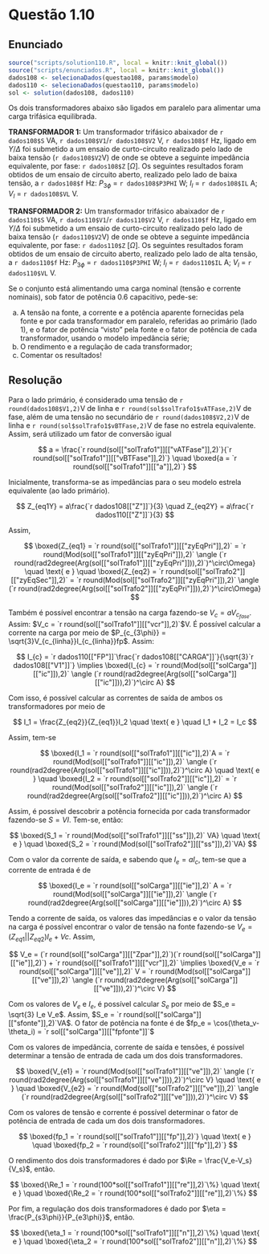 <!-- Criado por Djonathan Quadras -->

# Questão 1.10 {-}

## Enunciado {-}

```r
source("scripts/solution110.R", local = knitr::knit_global())
source("scripts/enunciados.R", local = knitr::knit_global())
dados108 <- selecionaDados(questao108, params$modelo)
dados110 <- selecionaDados(questao110, params$modelo)
sol <- solution(dados108, dados110)
```

Os dois transformadores abaixo são ligados em paralelo para alimentar uma carga trifásica equilibrada.

**TRANSFORMADOR 1:** Um transformador trifásico abaixador de `r dados108$S` VA, `r dados108$V1`/`r dados108$V2` V, `r dados108$f` Hz, ligado em $Y$/$\Delta$ foi submetido a um ensaio de curto-circuito realizado pelo lado de baixa tensão (`r dados108$V2`V) de onde se obteve a seguinte impedância equivalente, por fase: `r dados108$Z` [$\Omega$]. Os seguintes resultados foram obtidos de um ensaio de circuito aberto, realizado pelo lado de baixa tensão, a `r dados108$f` Hz: $P_{3\phi}$ = `r dados108$P3PHI` W; $I_l$ = `r dados108$IL` A; $V_l$ = `r dados108$VL` V.

**TRANSFORMADOR 2:** Um transformador trifásico abaixador de `r dados110$S` VA, `r dados110$V1`/`r dados110$V2` V, `r dados110$f` Hz, ligado em $Y$/$\Delta$ foi submetido a um ensaio de curto-circuito realizado pelo lado de baixa tensão (`r dados110$V2`V) de onde se obteve a seguinte impedância equivalente, por fase: `r dados110$Z` [$\Omega$]. Os seguintes resultados foram obtidos de um ensaio de circuito aberto, realizado pelo lado de alta tensão, a `r dados110$f` Hz: $P_{3\phi}$ = `r dados110$P3PHI` W; $I_l$ = `r dados110$IL` A; $V_l$ = `r dados110$VL` V.

Se o conjunto está alimentando uma carga nominal (tensão e corrente nominais), sob fator de potência $0.6$ capacitivo, pede-se:

a.  A tensão na fonte, a corrente e a potência aparente fornecidas pela fonte e por cada transformador em paralelo, referidas ao primário (lado 1), e o fator de potência “visto” pela fonte e o fator de potência de cada transformador, usando o modelo impedância série;
b. O rendimento e a regulação de cada transformador;
c. Comentar os resultados! 

## Resolução {-}

Para o lado primário, é considerado uma tensão de `r round(dados108$V1,2)`V de linha e `r round(sol$solTrafo1$vATFase,2)`V de fase, além de uma tensão no secundário de `r round(dados108$V2,2)`V de linha e  `r round(sol$solTrafo1$vBTFase,2)`V de fase no estrela equivalente. Assim, será utilizado um fator de conversão igual

$$
a = \frac{`r round(sol[["solTrafo1"]][["vATFase"]],2)`}{`r round(sol[["solTrafo1"]][["vBTFase"]],2)`} \quad \boxed{a = `r round(sol[["solTrafo1"]][["a"]],2)`}
$$


Inicialmente, transforma-se as impedâncias para o seu modelo estrela equivalente (ao lado primário).

$$
Z_{eq1Y} = a\frac{`r dados108[["Z"]]`}{3}  \quad Z_{eq2Y} = a\frac{`r dados110[["Z"]]`}{3}
$$

Assim,

$$
\boxed{Z_{eq1} = `r round(sol[["solTrafo1"]][["zyEqPri"]],2)` = `r round(Mod(sol[["solTrafo1"]][["zyEqPri"]]),2)` \angle (`r round(rad2degree(Arg(sol[["solTrafo1"]][["zyEqPri"]])),2)`)^\circ\Omega}  \quad \text{ e } \quad \boxed{Z_{eq2} =  `r round(sol[["solTrafo2"]][["zyEqSec"]],2)` = `r round(Mod(sol[["solTrafo2"]][["zyEqPri"]]),2)` \angle (`r round(rad2degree(Arg(sol[["solTrafo2"]][["zyEqPri"]])),2)`)^\circ\Omega}
$$

Também é possível encontrar a tensão na carga fazendo-se $V_c = aV_{c_{fase}}$. Assim: $V_c = `r round(sol[["solTrafo1"]][["vcr"]],2)`$V. É possível calcular a corrente na carga por meio de $P_{c_{3\phi}} = \sqrt{3}V_{c_{linha}}I_{c_{linha}}fp$. Assim:

$$
I_{c} = `r dados110[["FP"]]`\frac{`r dados108[["CARGA"]]`}{\sqrt{3}`r dados108[["V1"]]`} \implies \boxed{I_{c} = `r round(Mod(sol[["solCarga"]][["ic"]]),2)` \angle (`r round(rad2degree(Arg(sol[["solCarga"]][["ic"]])),2)`)^\circ A}
$$

Com isso, é possível calcular as correntes de saída de ambos os transformadores por meio de

$$
I_1 = \frac{Z_{eq2}}{Z_{eq1}}I_2 \quad \text{ e } \quad I_1 + I_2 = I_c
$$

Assim, tem-se

$$
\boxed{I_1 =  `r round(sol[["solTrafo1"]][["ic"]],2)`A = `r round(Mod(sol[["solTrafo1"]][["ic"]]),2)` \angle (`r round(rad2degree(Arg(sol[["solTrafo1"]][["ic"]])),2)`)^\circ A}  \quad \text{ e } \quad  \boxed{I_2 = `r round(sol[["solTrafo2"]][["ic"]],2)` = `r round(Mod(sol[["solTrafo2"]][["ic"]]),2)` \angle (`r round(rad2degree(Arg(sol[["solTrafo2"]][["ic"]])),2)`)^\circ A}
$$

Assim, é possível descobrir a potência fornecida por cada transformador fazendo-se $S = VI$. Tem-se, então:

$$
\boxed{S_1 =  `r round(Mod(sol[["solTrafo1"]][["ss"]]),2)` VA}  \quad \text{ e } \quad  \boxed{S_2 = `r round(Mod(sol[["solTrafo2"]][["ss"]]),2)`VA}
$$

Com o valor da corrente de saída, e sabendo que $I_e = aI_c$, tem-se que a corrente de entrada é de

$$
\boxed{I_e = `r round(sol[["solCarga"]][["ie"]],2)` A =  `r round(Mod(sol[["solCarga"]][["ie"]]),2)` \angle (`r round(rad2degree(Arg(sol[["solCarga"]][["ie"]])),2)`)^\circ A}
$$

Tendo a corrente de saída, os valores das impedâncias e o valor da tensão na carga é possível encontrar o valor de tensão na fonte fazendo-se $V_e = (Z_{eq1}||Z_{eq2})I_e + Vc$. Assim,

$$
V_e = (`r round(sol[["solCarga"]][["Zpar"]],2)`)(`r round(sol[["solCarga"]][["ie"]],2)`) + `r round(sol[["solTrafo1"]][["vcr"]],2)` \implies \boxed{V_e = `r round(sol[["solCarga"]][["ve"]],2)` V = `r round(Mod(sol[["solCarga"]][["ve"]]),2)` \angle (`r round(rad2degree(Arg(sol[["solCarga"]][["ve"]])),2)`)^\circ V}
$$

Com os valores de $V_e$ e $I_e$, é possível calcular $S_e$ por meio de $S_e = \sqrt{3} I_e V_e$. Assim, $S_e = `r round(sol[["solCarga"]][["sfonte"]],2)`VA$. O fator de potência na fonte é de $fp_e = \cos(\theta_v-\theta_i) = `r sol[["solCarga"]][["fpfonte"]]`$

Com os valores de impedância, corrente de saída e tensões, é possível determinar a tensão de entrada de cada um dos dois transformadores.

$$
\boxed{V_{e1} =  `r round(Mod(sol[["solTrafo1"]][["ve"]]),2)` \angle (`r round(rad2degree(Arg(sol[["solTrafo1"]][["ve"]])),2)`)^\circ V}  \quad \text{ e } \quad  \boxed{V_{e2} = `r round(Mod(sol[["solTrafo2"]][["ve"]]),2)` \angle (`r round(rad2degree(Arg(sol[["solTrafo2"]][["ve"]])),2)`)^\circ V}
$$

Com os valores de tensão e corrente é possível determinar o fator de potência de entrada de cada um dos dois transformadores.

$$
\boxed{fp_1 =  `r round(sol[["solTrafo1"]][["fp"]],2)`}  \quad \text{ e } \quad  \boxed{fp_2 = `r round(sol[["solTrafo2"]][["fp"]],2)`}
$$

O rendimento dos dois transformadores é dado por $\Re = \frac{V_e-V_s}{V_s}$, então.

$$
\boxed{\Re_1 =  `r round(100*sol[["solTrafo1"]][["re"]],2)`\%}  \quad \text{ e } \quad  \boxed{\Re_2 = `r round(100*sol[["solTrafo2"]][["re"]],2)`\%}
$$

Por fim, a regulação dos dois transformadores é dado por $\eta = \frac{P_{s3\phi}}{P_{e3\phi}}$, então.

$$
\boxed{\eta_1 =  `r round(100*sol[["solTrafo1"]][["n"]],2)`\%}  \quad \text{ e } \quad  \boxed{\eta_2 = `r round(100*sol[["solTrafo2"]][["n"]],2)`\%}
$$
